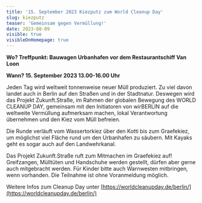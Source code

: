 ```yaml
---
title: '15. September 2023 Kiezputz zum World Cleanup Day'
slug: kiezputz
teaser: 'Gemeinsam gegen Vermüllung!'
date: 2023-08-09
visible: true
visibleOnHomepage: true
---
```


**Wo? Treffpunkt: Bauwagen Urbanhafen vor dem Restaurantschiff Van Loon**

**Wann? 15. September 2023 13.00-16.00 Uhr**

Jeden Tag wird weltweit tonnenweise neuer Müll produziert. Zu viel davon landet auch in Berlin auf den Straßen und in der Stadtnatur. Deswegen wird das Projekt Zukunft.Straße, im Rahmen der globalen Bewegung des WORLD CLEANUP DAY, gemeinsam mit den Initiatoren von wirBERLIN auf die weltweite Vermüllung aufmerksam machen, lokal Verantwortung übernehmen und den Kiez vom Müll befreien.

Die Runde verläuft vom Wassertorkiez über den Kotti bis zum Graefekiez, um möglichst viel Fläche rund um den Urbanhafen zu säubern. Mit Kayaks geht es sogar auch auf den Landwehrkanal.

Das Projekt Zukunft.Straße ruft zum Mitmachen im Graefekiez auf! Greifzangen, Mülltüten und Handschuhe werden gestellt, dürfen aber gerne auch mitgebracht werden. Für Kinder bitte auch Warnwesten mitbringen, wenn vorhanden. Die Teilnahme ist ohne Voranmeldung möglich.

Weitere Infos zum Cleanup Day unter [https://worldcleanupday.de/berlin/](https://worldcleanupday.de/berlin/)
